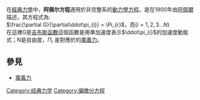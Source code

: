 在[[經典力學|經典力學]]中，'''阿佩尔方程'''適用於非完整系的[[動力學|動力學]][[方程|方程]]。是在1900年由[[阿佩爾|阿佩爾]]描述，其方程式為:<br />
<math>
\frac{\partial G}{\partial\ddot\pi_{i}} = \Pi_{r}
</math>，而(<math>i=1,2,3 \ldots N</math>)<br />
在這裡G是[[吉布斯函數|吉布斯函數]]這個函數是用準加速度表示<math>\ddot\pi_{i}</math>的加速度動能式；N是自由度，<math>\Pi_{r}</math>
是對應於的[[廣義力|廣義力]]。
==參見==
*[[廣義力|廣義力]]
{{物理小作品}}

[[Category:经典力学|Category:经典力学]]
[[Category:偏微分方程|Category:偏微分方程]]